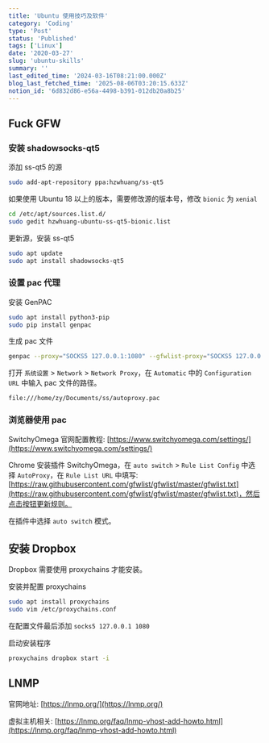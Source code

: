 ```yaml
---
title: 'Ubuntu 使用技巧及软件'
category: 'Coding'
type: 'Post'
status: 'Published'
tags: ['Linux']
date: '2020-03-27'
slug: 'ubuntu-skills'
summary: ''
last_edited_time: '2024-03-16T08:21:00.000Z'
blog_last_fetched_time: '2025-08-06T03:20:15.633Z'
notion_id: '6d832d86-e56a-4498-b391-012db20a8b25'
---
```


## Fuck GFW

### 安装 shadowsocks-qt5

添加 ss-qt5 的源

```bash
sudo add-apt-repository ppa:hzwhuang/ss-qt5
```

如果使用 Ubuntu 18 以上的版本，需要修改源的版本号，修改 `bionic` 为 `xenial`

```bash
cd /etc/apt/sources.list.d/
sudo gedit hzwhuang-ubuntu-ss-qt5-bionic.list
```

更新源，安装 ss-qt5

```bash
sudo apt update
sudo apt install shadowsocks-qt5
```

### 设置 pac 代理

安装 GenPAC

```bash
sudo apt install python3-pip
sudo pip install genpac
```

生成 pac 文件

```bash
genpac --proxy="SOCKS5 127.0.0.1:1080" --gfwlist-proxy="SOCKS5 127.0.0.1:1080" -o autoproxy.pac --gfwlist-url="<https://raw.githubusercontent.com/gfwlist/gfwlist/master/gfwlist.txt>"
```

打开 `系统设置` > `Network` > `Network Proxy`，在 `Automatic` 中的 `Configuration URL` 中输入 pac 文件的路径。

```text
file:///home/zy/Documents/ss/autoproxy.pac
```

### 浏览器使用 pac

SwitchyOmega 官网配置教程: [https://www.switchyomega.com/settings/](https://www.switchyomega.com/settings/)

Chrome 安装插件 SwitchyOmega，在 `auto switch` > `Rule List Config` 中选择 `AutoProxy`，在 `Rule List URL` 中填写: [https://raw.githubusercontent.com/gfwlist/gfwlist/master/gfwlist.txt](https://raw.githubusercontent.com/gfwlist/gfwlist/master/gfwlist.txt)，然后点击按钮更新规则。

在插件中选择 `auto switch` 模式。

## 安装 Dropbox

Dropbox 需要使用 proxychains 才能安装。

安装并配置 proxychains

```bash
sudo apt install proxychains
sudo vim /etc/proxychains.conf
```

在配置文件最后添加 `socks5 127.0.0.1 1080`

启动安装程序

```bash
proxychains dropbox start -i
```

## LNMP

官网地址: [https://lnmp.org/](https://lnmp.org/)

虚拟主机相关: [https://lnmp.org/faq/lnmp-vhost-add-howto.html](https://lnmp.org/faq/lnmp-vhost-add-howto.html)

